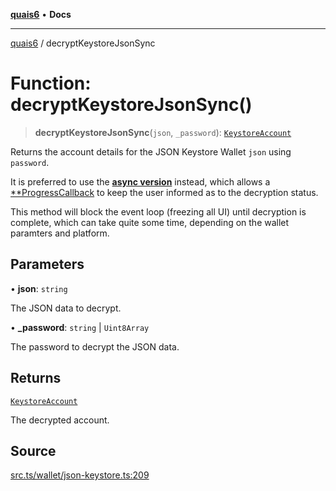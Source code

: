 [**quais6**](../README.md) • **Docs**

***

[quais6](../globals.md) / decryptKeystoreJsonSync

# Function: decryptKeystoreJsonSync()

> **decryptKeystoreJsonSync**(`json`, `_password`): [`KeystoreAccount`](../type-aliases/KeystoreAccount.md)

Returns the account details for the JSON Keystore Wallet `json`
 using `password`.

 It is preferred to use the [**async version**](decryptKeystoreJson.md)
 instead, which allows a [**ProgressCallback](../type-aliases/ProgressCallback.md) to keep the user informed
 as to the decryption status.

 This method will block the event loop (freezing all UI) until decryption
 is complete, which can take quite some time, depending on the wallet
 paramters and platform.

## Parameters

• **json**: `string`

The JSON data to decrypt.

• **\_password**: `string` \| `Uint8Array`

The password to decrypt the JSON data.

## Returns

[`KeystoreAccount`](../type-aliases/KeystoreAccount.md)

The decrypted account.

## Source

[src.ts/wallet/json-keystore.ts:209](https://github.com/dominant-strategies/quais-6.js/blob/aca1855329c3946c627ab7f16ac5304cea7d20c5/src.ts/wallet/json-keystore.ts#L209)

